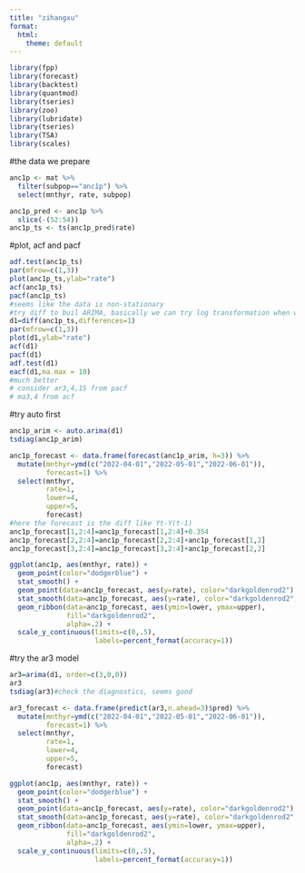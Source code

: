 ```yaml
---
title: "zihangxu"
format:
  html:
    theme: default
---
```


```r
library(fpp)
library(forecast)
library(backtest)
library(quantmod)
library(tseries)
library(zoo)
library(lubridate)
library(tseries)
library(TSA)
library(scales)
```
#the data we prepare
```r
anc1p <- mat %>%
  filter(subpop=="anc1p") %>%
  select(mnthyr, rate, subpop) 

anc1p_pred <- anc1p %>%
  slice(-(52:54))
anc1p_ts <- ts(anc1p_pred$rate)
```
#plot, acf and pacf
```r
adf.test(anc1p_ts)
par(mfrow=c(1,3))
plot(anc1p_ts,ylab="rate")
acf(anc1p_ts)
pacf(anc1p_ts)
#seems like the data is non-stationary
#try diff to buil ARIMA, basically we can try log transformation when we have increase trend data
d1=diff(anc1p_ts,differences=1)
par(mfrow=c(1,3))
plot(d1,ylab="rate")
acf(d1)
pacf(d1)
adf.test(d1)
eacf(d1,ma.max = 10)
#much better
# consider ar3,4,15 from pacf
# ma3,4 from acf
```
#try auto first
```r

anc1p_arim <- auto.arima(d1)
tsdiag(anc1p_arim)

anc1p_forecast <- data.frame(forecast(anc1p_arim, h=3)) %>%
  mutate(mnthyr=ymd(c("2022-04-01","2022-05-01","2022-06-01")),
         forecast=1) %>%
  select(mnthyr, 
         rate=1,
         lower=4,
         upper=5,
         forecast)
#here the forecast is the diff like Yt-Y(t-1)
anc1p_forecast[1,2:4]=anc1p_forecast[1,2:4]+0.354
anc1p_forecast[2,2:4]=anc1p_forecast[2,2:4]+anc1p_forecast[1,2]
anc1p_forecast[3,2:4]=anc1p_forecast[3,2:4]+anc1p_forecast[2,2]

ggplot(anc1p, aes(mnthyr, rate)) + 
  geom_point(color="dodgerblue") + 
  stat_smooth() + 
  geom_point(data=anc1p_forecast, aes(y=rate), color="darkgoldenrod2") +
  stat_smooth(data=anc1p_forecast, aes(y=rate), color="darkgoldenrod2",fill="darkgoldenrod2") +
  geom_ribbon(data=anc1p_forecast, aes(ymin=lower, ymax=upper),
              fill="darkgoldenrod2",
              alpha=.2) +
  scale_y_continuous(limits=c(0,.5),
                     labels=percent_format(accuracy=1))

```

#try the ar3 model
```r
ar3=arima(d1, order=c(3,0,0))
ar3
tsdiag(ar3)#check the diagnostics, seems good

ar3_forecast <- data.frame(predict(ar3,n.ahead=3)$pred) %>%
  mutate(mnthyr=ymd(c("2022-04-01","2022-05-01","2022-06-01")),
         forecast=1) %>%
  select(mnthyr, 
         rate=1,
         lower=4,
         upper=5,
         forecast)

ggplot(anc1p, aes(mnthyr, rate)) + 
  geom_point(color="dodgerblue") + 
  stat_smooth() + 
  geom_point(data=anc1p_forecast, aes(y=rate), color="darkgoldenrod2") +
  stat_smooth(data=anc1p_forecast, aes(y=rate), color="darkgoldenrod2",fill="darkgoldenrod2") +
  geom_ribbon(data=anc1p_forecast, aes(ymin=lower, ymax=upper),
              fill="darkgoldenrod2",
              alpha=.2) +
  scale_y_continuous(limits=c(0,.5),
                     labels=percent_format(accuracy=1))


```